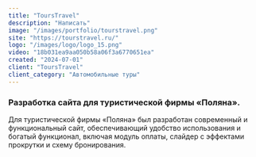 ```yaml
---
title: "ToursTravel"
description: "Написать"
image: "/images/portfolio/tourstravel.png"
site: "https://tourstravel.ru/"
logo: "/images/logo/logo_15.png"
video: "18b031ea9aa050b58a06f3a6770651ea"
created: "2024-07-01"
client: "ToursTravel"
client_category: "Автомобильные туры"
---
```


### Разработка сайта для туристической фирмы «Поляна».

Для туристической фирмы «Поляна» был разработан современный и функциональный сайт, обеспечивающий удобство использования и богатый функционал, включая модуль оплаты, слайдер с эффектами прокрутки и схему бронирования.
